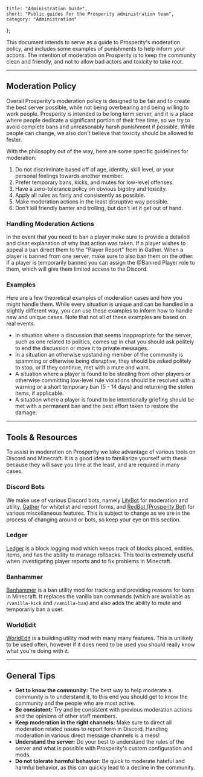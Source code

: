 	title: "Administration Guide",
	short: "Public guides for the Prosperity administration team",
	category: "Administration"
};

This document intends to serve as a guide to Prosperity's moderation policy, and includes some examples of punishments to help inform your actions. The intention of moderation on Prosperity is to keep the community clean and friendly, and not to allow bad actors and toxicity to take root.

---

## Moderation Policy

Overall Prosperity's moderation policy is designed to be fair and to create the best server possible, while not being overbearing and being willing to work people. Prosperity is intended to be long term server, and it is a place where people dedicate a significant portion of their free time, so we try to avoid complete bans and unreasonably harsh punishment if possible. While people can change, we also don't believe that toxicity should be allowed to fester.

With the philosophy out of the way, here are some specific guidelines for moderation:

1. Do not discriminate based off of age, identity, skill level, or your personal feelings towards another member.
2. Prefer temporary bans, kicks, and mutes for low-level offenses.
3. Have a zero-tolerance policy on obvious bigotry and toxicity.
4. Apply all rules as fairly and consistently as possible.
5. Make moderation actions in the least disruptive way possible.
6. Don't kill friendly banter and trolling, but don't let it get out of hand.

### Handling Moderation Actions

In the event that you need to ban a player make sure to provide a detailed and clear explanation of why that action was taken. If a player wishes to appeal a ban direct them to the "Player Report" from in Gather. When a player is banned from one server, make sure to also ban them on the other. If a player is temporarily banned you can assign the @Banned Player role to them, which will give them limited access to the Discord.

### Examples

Here are a few theoretical examples of moderation cases and how you might handle them. While every situation is unique and can be handled in a slightly different way, you can use these examples to inform how to handle new and unique cases. Note that not all of these examples are based on real events.

- In situation where a discussion that seems inappropriate for the server, such as one related to politics, comes up in chat you should ask politely to end the discussion or move it to private messages.
- In a situation an otherwise upstanding member of the community is spamming or otherwise being disruptive, they should be asked politely to stop, or if they continue, met with a mute and warn.
- A situation where a player is found to be stealing from other players or otherwise committing low-level rule violations should be resolved with a warning or a short temporary ban (5 - 14 days) and returning the stolen items, if applicable.
- A situation where a player is found to be intentionally griefing should be met with a permanent ban and the best effort taken to restore the damage.

---

## Tools & Resources

To assist in moderation on Prosperity we take advantage of various tools on Discord and Minecraft. It is a good idea to familiarize yourself with these because they will save you time at the least, and are required in many cases.

### Discord Bots

We make use of various Discord bots, namely [LilyBot]() for moderation and utility, [Gather]() for whitelist and report forms, and [RedBot (Prosperity Bot)]() for various miscellaneous features. This is subject to change as we are in the process of changing around or bots, so keep your eye on this section.

### Ledger

[Ledger]() is a block logging mod which keeps track of blocks placed, entities, items, and has the ability to manage rollbacks. This tool is extremely useful when investigating player reports and to fix problems in Minecraft.

### Banhammer

[Banhammer]() is a ban utility mod for tracking and providing reasons for bans in Minecraft. It replaces the vanilla ban commands (which are available as `/vanilla-kick` and `/vanilla-ban`) and also adds the ability to mute and temporarily ban a user.

### WorldEdit

[WorldEdit]() is a building utility mod with many many features. This is unlikely to be used often, however if it does need to be used you should really know what you're doing with it.

---

## General Tips

- **Get to know the community:** The best way to help moderate a community is to understand it, to this end you should get to know the community and the people who are most active.
- **Be consistent:** Try and be consistent with previous moderation actions and the opinions of other staff members.
- **Keep moderation in the right channels:** Make sure to direct all moderation related issues to report form in Discord. Handling moderation in various direct message channels is a mess!
- **Understand the server:** Do your best to understand the rules of the server and what is possible with Prosperity's custom configuration and mods.
- **Do not tolerate harmful behavior:** Be quick to moderate hateful and harmful behavior, as this can quickly lead to a decline in the community.
